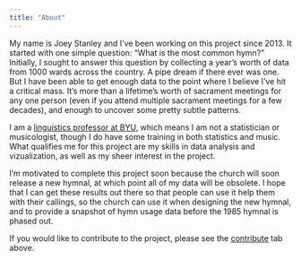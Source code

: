 ```yaml
---
title: "About"
---
```


My name is Joey Stanley and I've been working on this project since 2013. It started with one simple question: "What is the most common hymn?" Initially, I sought to answer this question by collecting a year's worth of data from 1000 wards across the country. A pipe dream if there ever was one. But I have been able to get enough data to the point where I believe I've hit a critical mass. It's more than a lifetime's worth of sacrament meetings for any one person (even if you attend multiple sacrament meetings for a few decades), and enough to uncover some pretty subtle patterns.

I am a [linguistics professor at BYU](https://ling.byu.edu/meet-dr-stanley), which means I am not a statistician or musicologist, though I do have some training in both statistics and music. What qualifies me for this project are my skills in data analysis and vizualization, as well as my sheer interest in the project.

I'm motivated to complete this project soon because the church will soon release a new hymnal, at which point all of my data will be obsolete. I hope that I can get these results out there so that people can use it help them with their callings, so the church can use it when designing the new hymnal, and to provide a snapshot of hymn usage data before the 1985 hymnal is phased out.

If you would like to contribute to the project, please see the [contribute](/contribute.html) tab above.
